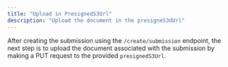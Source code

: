 ```yaml
---
title: "Upload in PresignedS3Url"
description: "Upload the document in the presigneS3dUrl"
---
```


After creating the submission using the `/create/submission` endpoint, the next step is to upload the document associated with the submission by making a PUT request to the provided `presignedS3Url`.

<RequestExample>

``` filename
```

</RequestExample>